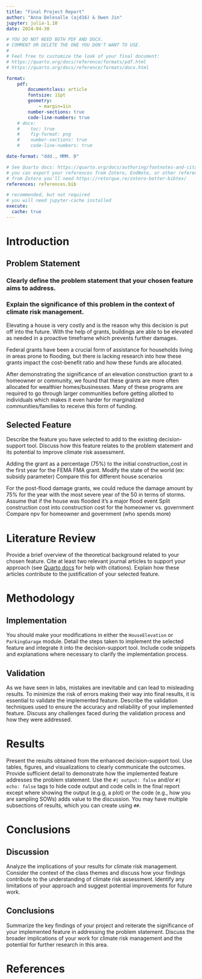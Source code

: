 ```yaml
---
title: "Final Project Report"
author: "Anna Delesalle (ajd16) & Owen Jin"
jupyter: julia-1.10
date: 2024-04-30

# YOU DO NOT NEED BOTH PDF AND DOCX.
# COMMENT OR DELETE THE ONE YOU DON'T WANT TO USE.
#
# Feel free to customize the look of your final document:
# https://quarto.org/docs/reference/formats/pdf.html
# https://quarto.org/docs/reference/formats/docx.html

format: 
    pdf:
        documentclass: article
        fontsize: 11pt
        geometry:
            - margin=1in  
        number-sections: true
        code-line-numbers: true
    # docx: 
    #    toc: true
    #    fig-format: png
    #    number-sections: true
    #    code-line-numbers: true

date-format: "ddd., MMM. D"

# See Quarto docs: https://quarto.org/docs/authoring/footnotes-and-citations.html
# you can export your references from Zotero, EndNote, or other reference managers
# from Zotero you'll need https://retorque.re/zotero-better-bibtex/
references: references.bib

# recommended, but not required
# you will need jupyter-cache installed
execute: 
  cache: true
---
```


# Introduction

## Problem Statement

### Clearly define the problem statement that your chosen feature aims to address.
### Explain the significance of this problem in the context of climate risk management.


Elevating a house is very costly and is the reason why this decision is put off into the future. With the help of grants, buildings are able to be elevated as needed in a proactive timeframe which prevents further damages.

Federal grants have been a crucial form of assistance for households living in areas prone to flooding, but there is lacking research into how these grants impact the cost-benefit ratio and how these funds are allocated.

After demonstrating the significance of an elevation construction grant to a homeowner or community, we found that these grants are more often allocated for wealthier homes/businesses. Many of these programs are required to go through larger communities before getting allotted to individuals which makes it even harder for marginalized communities/families to receive this form of funding.

## Selected Feature

Describe the feature you have selected to add to the existing decision-support tool.
Discuss how this feature relates to the problem statement and its potential to improve climate risk assessment.

Adding the grant as a percentage (75%) to the initial construction_cost in the first year for the FEMA FMA grant. 
Modify the state of the world (ex: subsidy parameter)
Compare this for different house scenarios


For the post-flood damage grants, we could reduce the damage amount by 75% for the year with the most severe year of the 50 in terms of storms.
Assume that if the house was flooded it's a major flood event 
Split construction cost into construction cost for the homeowner vs. government 
Compare npv for homeowner and government (who spends more)


# Literature Review

Provide a brief overview of the theoretical background related to your chosen feature.
Cite at least two relevant journal articles to support your approach (see [Quarto docs](https://quarto.org/docs/authoring/footnotes-and-citations.html) for help with citations).
Explain how these articles contribute to the justification of your selected feature.

# Methodology

## Implementation

You should make your modifications in either the `HouseElevation` or `ParkingGarage` module.
Detail the steps taken to implement the selected feature and integrate it into the decision-support tool.
Include code snippets and explanations where necessary to clarify the implementation process.

## Validation

As we have seen in labs, mistakes are inevitable and can lead to misleading results.
To minimize the risk of errors making their way into final results, it is essential to validate the implemented feature.
Describe the validation techniques used to ensure the accuracy and reliability of your implemented feature.
Discuss any challenges faced during the validation process and how they were addressed.

# Results

Present the results obtained from the enhanced decision-support tool.
Use tables, figures, and visualizations to clearly communicate the outcomes.
Provide sufficient detail to demonstrate how the implemented feature addresses the problem statement.
Use the `#| output: false` and/or `#| echo: false` tags to hide code output and code cells in the final report except where showing the output (e.g.g, a plot) or the code (e.g., how you are sampling SOWs) adds value to the discussion.
You may have multiple subsections of results, which you can create using `##`.

# Conclusions

## Discussion

Analyze the implications of your results for climate risk management.
Consider the context of the class themes and discuss how your findings contribute to the understanding of climate risk assessment.
Identify any limitations of your approach and suggest potential improvements for future work.

## Conclusions

Summarize the key findings of your project and reiterate the significance of your implemented feature in addressing the problem statement.
Discuss the broader implications of your work for climate risk management and the potential for further research in this area.

# References

:::{#refs}
:::